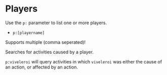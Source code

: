 # Players

Use the `p:` parameter to list one or more players.

- `p:[playername]`

Supports multiple (comma seperated)!

Searches for activities caused by a player.

`p:viveleroi` will query activities in which `viveleroi` was either the cause of an action, or affected by an action.
